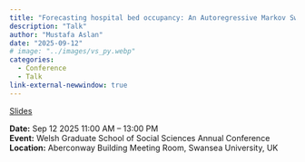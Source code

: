 ```yaml
---
title: "Forecasting hospital bed occupancy: An Autoregressive Markov Switching Approach"
description: "Talk"
author: "Mustafa Aslan"
date: "2025-09-12"
# image: "../images/vs_py.webp"
categories:
  - Conference
  - Talk
link-external-newwindow: true
---
```



<!-- ![](../images/vs_py.webp){fig-align="center"} -->

<link rel="stylesheet" href="https://cdnjs.cloudflare.com/ajax/libs/font-awesome/6.4.0/css/all.min.css">

[<i class="fas fa-bookmark"></i> Slides](../wgsss/slides.qmd){.btn .btn-sm .btn-outline-primary}

**Date:** Sep 12 2025 11:00 AM – 13:00 PM\
**Event:** Welsh Graduate School of Social Sciences Annual Conference\
**Location:** Aberconway Building Meeting Room, Swansea University, UK
